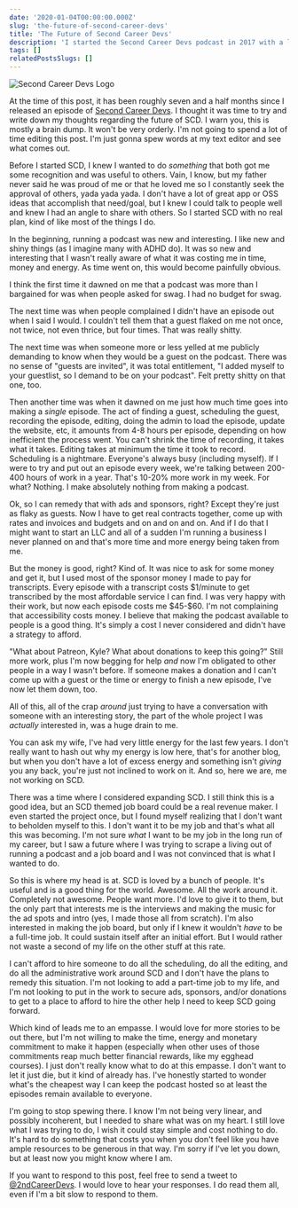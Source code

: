 ```yaml
---
date: '2020-01-04T00:00:00.000Z'
slug: 'the-future-of-second-career-devs'
title: 'The Future of Second Career Devs'
description: 'I started the Second Career Devs podcast in 2017 with a lot of excitement and hope. Let me tell you where my head is at now on the project'
tags: []
relatedPostsSlugs: []
---
```


![Second Career Devs Logo](./images/scdLogoWide.jpg)

At the time of this post, it has been roughly seven and a half months since I released an episode of [Second Career Devs](https://secondcareerdevs.com). I thought it was time to try and write down my thoughts regarding the future of SCD. I warn you, this is mostly a brain dump. It won't be very orderly. I'm not going to spend a lot of time editing this post. I'm just gonna spew words at my text editor and see what comes out.

Before I started SCD, I knew I wanted to do _something_ that both got me some recognition and was useful to others. Vain, I know, but my father never said he was proud of me or that he loved me so I constantly seek the approval of others, yada yada yada. I don't have a lot of great app or OSS ideas that accomplish that need/goal, but I knew I could talk to people well and knew I had an angle to share with others. So I started SCD with no real plan, kind of like most of the things I do.

In the beginning, running a podcast was new and interesting. I like new and shiny things (as I imagine many with ADHD do). It was so new and interesting that I wasn't really aware of what it was costing me in time, money and energy. As time went on, this would become painfully obvious.

I think the first time it dawned on me that a podcast was more than I bargained for was when people asked for swag. I had no budget for swag.

The next time was when people complained I didn't have an episode out when I said I would. I couldn't tell them that a guest flaked on me not once, not twice, not even thrice, but four times. That was really shitty.

The next time was when someone more or less yelled at me publicly demanding to know when they would be a guest on the podcast. There was no sense of "guests are invited", it was total entitlement, "I added myself to your guestlist, so I demand to be on your podcast". Felt pretty shitty on that one, too.

Then another time was when it dawned on me just how much time goes into making a _single_ episode. The act of finding a guest, scheduling the guest, recording the episode, editing, doing the admin to load the episode, update the website, etc, it amounts from 4-8 hours per episode, depending on how inefficient the process went. You can't shrink the time of recording, it takes what it takes. Editing takes at minimum the time it took to record. Scheduling is a nightmare. Everyone's always busy (including myself). If I were to try and put out an episode every week, we're talking between 200-400 hours of work in a year. That's 10-20% more work in my week. For what? Nothing. I make absolutely nothing from making a podcast.

Ok, so I can remedy that with ads and sponsors, right? Except they're just as flaky as guests. Now I have to get real contracts together, come up with rates and invoices and budgets and on and on and on. And if I do that I might want to start an LLC and all of a sudden I'm running a business I never planned on and that's more time and more energy being taken from me.

But the money is good, right? Kind of. It was nice to ask for some money and get it, but I used most of the sponsor money I made to pay for transcripts. Every episode with a transcript costs $1/minute to get transcribed by the most affordable service I can find. I was very happy with their work, but now each episode costs me $45-\$60. I'm not complaining that accessibility costs money. I believe that making the podcast available to people is a good thing. It's simply a cost I never considered and didn't have a strategy to afford.

"What about Patreon, Kyle? What about donations to keep this going?" Still more work, plus I'm now begging for help _and_ now I'm obligated to other people in a way I wasn't before. If someone makes a donation and I can't come up with a guest or the time or energy to finish a new episode, I've now let them down, too.

All of this, all of the crap _around_ just trying to have a conversation with someone with an interesting story, the part of the whole project I was _actually_ interested in, was a huge drain to me.

You can ask my wife, I've had very little energy for the last few years. I don't really want to hash out why my energy is low here, that's for another blog, but when you don't have a lot of excess energy and something isn't _giving_ you any back, you're just not inclined to work on it. And so, here we are, me not working on SCD.

There was a time where I considered expanding SCD. I still think this is a good idea, but an SCD themed job board could be a real revenue maker. I even started the project once, but I found myself realizing that I don't want to beholden myself to this. I don't want it to be my job and that's what all this was becoming. I'm not sure _what_ I want to be my job in the long run of my career, but I saw a future where I was trying to scrape a living out of running a podcast and a job board and I was not convinced that is what I wanted to do.

So this is where my head is at. SCD is loved by a bunch of people. It's useful and is a good thing for the world. Awesome. All the work around it. Completely not awesome. People want more. I'd love to give it to them, but the only part that interests me is the interviews and making the music for the ad spots and intro (yes, I made those all from scratch). I'm also interested in making the job board, but only if I knew it wouldn't _have_ to be a full-time job. It could sustain itself after an initial effort. But I would rather not waste a second of my life on the other stuff at this rate.

I can't afford to hire someone to do all the scheduling, do all the editing, and do all the administrative work around SCD and I don't have the plans to remedy this situation. I'm not looking to add a part-time job to my life, and I'm not looking to put in the work to secure ads, sponsors, and/or donations to get to a place to afford to hire the other help I need to keep SCD going forward.

Which kind of leads me to an empasse. I would love for more stories to be out there, but I'm not willing to make the time, energy and monetary commitment to make it happen (especially when other uses of those commitments reap much better financial rewards, like my egghead courses). I just don't really know what to do at this empasse. I don't want to let it just die, but it kind of already has. I've honestly started to wonder what's the cheapest way I can keep the podcast hosted so at least the episodes remain available to everyone.

I'm going to stop spewing there. I know I'm not being very linear, and possibly incoherent, but I needed to share what was on my heart. I still love what I was trying to do, I wish it could stay simple and cost nothing to do. It's hard to do something that costs you when you don't feel like you have ample resources to be generous in that way. I'm sorry if I've let you down, but at least now you might know where I am.

If you want to respond to this post, feel free to send a tweet to [@2ndCareerDevs](https://twitter.com/2ndCareerDevs). I would love to hear your responses. I do read them all, even if I'm a bit slow to respond to them.
